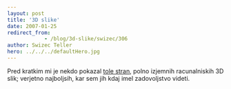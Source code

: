 ```yaml
---
layout: post
title: '3D slike'
date: 2007-01-25
redirect_from: 
            - /blog/3d-slike/swizec/306
author: Swizec Teller
hero: ../../../defaultHero.jpg
---
```

Pred kratkim mi je nekdo pokazal [tole stran](http://hof.povray.org/), polno izjemnih racunalniskih 3D slik; verjetno najboljsih, kar sem jih kdaj imel zadovoljstvo videti.